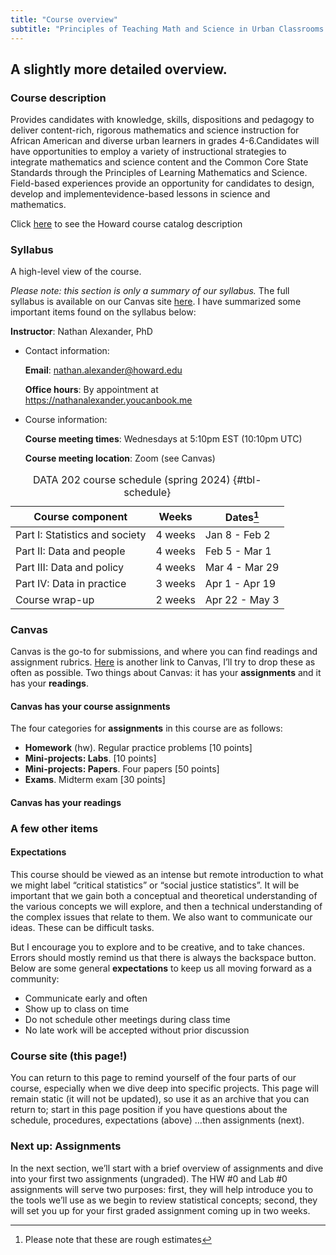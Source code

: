 ```yaml
---
title: "Course overview"
subtitle: "Principles of Teaching Math and Science in Urban Classrooms II"
---
```


## A slightly more detailed overview.

### Course description

Provides candidates with knowledge, skills, dispositions and pedagogy to deliver content-rich, rigorous mathematics and science instruction for African American and diverse urban learners in grades 4-6.Candidates will have opportunities to employ a variety of instructional strategies to integrate mathematics and science content and the Common Core State Standards through the Principles of Learning Mathematics and Science. Field-based experiences provide an opportunity for candidates to design, develop and implementevidence-based lessons in science and mathematics.

Click [here](https://catalogue.howard.edu/sites/default/files/pdf/class/educ-315.pdf?1697638771) to see the Howard course catalog description


### **Syllabus**

A high-level view of the course.

*Please note: this section is only a summary of our syllabus.* The full syllabus is available on our Canvas site [here](https://canvas.howard.edu/courses/46792){target="_blank"}. I have summarized some important items found on the syllabus below:

**Instructor**: Nathan Alexander, PhD

-   Contact information:

    **Email**: [nathan.alexander\@howard.edu](mailto:nathan.alexander@howard.edu)

    **Office hours**: By appointment at <https://nathanalexander.youcanbook.me>

-   Course information:

    **Course meeting times**: Wednesdays at 5:10pm EST (10:10pm UTC)

    **Course meeting location**: Zoom (see Canvas)

| Course component               | Weeks   | Dates[^1]       |
|--------------------------------|---------|-----------------|
| Part I: Statistics and society | 4 weeks | Jan 8 - Feb 2 |
| Part II: Data and people       | 4 weeks | Feb 5 - Mar 1 |
| Part III: Data and policy      | 4 weeks | Mar 4 - Mar 29 |
| Part IV: Data in practice      | 3 weeks | Apr 1 - Apr 19  |
| Course wrap-up                 | 2 weeks | Apr 22 - May 3  |

: DATA 202 course schedule (spring 2024) {#tbl-schedule}

[^1]: Please note that these are rough estimates

### **Canvas**

Canvas is the go-to for submissions, and where you can find readings and assignment rubrics. [Here](https://canvas.howard.edu/courses/46792) is another link to Canvas, I'll try to drop these as often as possible. Two things about Canvas: it has your **assignments** and it has your **readings**.

#### Canvas has your course assignments

::: incremental
The four categories for **assignments** in this course are as follows:

-   **Homework** (hw). Regular practice problems \[10 points\]
-   **Mini-projects: Labs**. \[10 points\]
-   **Mini-projects: Papers**. Four papers \[50 points\]
-   **Exams**. Midterm exam \[30 points\]
:::

#### Canvas has your readings

### **A few other items**

#### Expectations

This course should be viewed as an intense but remote introduction to what we might label "critical statistics" or "social justice statistics". It will be important that we gain both a conceptual and theoretical understanding of the various concepts we will explore, and then a technical understanding of the complex issues that relate to them. We also want to communicate our ideas. These can be difficult tasks.

But I encourage you to explore and to be creative, and to take chances. Errors should mostly remind us that there is always the backspace button. Below are some general **expectations** to keep us all moving forward as a community:

::: incremental
-   Communicate early and often
-   Show up to class on time
-   Do not schedule other meetings during class time
-   No late work will be accepted without prior discussion
:::

### **Course site** (this page!)

You can return to this page to remind yourself of the four parts of our course, especially when we dive deep into specific projects. This page will remain static (it will not be updated), so use it as an archive that you can return to; start in this page position if you have questions about the schedule, procedures, expectations (above) ...then assignments (next).

### Next up: Assignments

In the next section, we'll start with a brief overview of assignments and dive into your first two assignments (ungraded). The HW #0 and Lab #0 assignments will serve two purposes: first, they will help introduce you to the tools we'll use as we begin to review statistical concepts; second, they will set you up for your first graded assignment coming up in two weeks.
